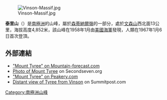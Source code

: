 [[Image:Vinson-Massif.jpg|right]]

'''泰里山'''（{{lang-en|Mount Tyree}}）是[[南極洲|南極洲]]的山峰，屬於[[森蒂納爾嶺|森蒂納爾嶺]]的一部分，處於[[文森山|文森山]]西北面13公里，海拔高度4,852米，該山峰在1958年1月由[[美國海軍|美國海軍]]發現，人類在1967年1月6日首次登頂。

==外部連結==
* [https://web.archive.org/web/20150101115117/http://www.mountain-forecast.com/peaks/Mount-Tyree "Mount Tyree" on Mountain-forecast.com]
* [https://web.archive.org/web/20160322041825/http://secondseven.org/MountTyree.html Photo of Mount Tyree] on Secondseven.org
* [https://web.archive.org/web/20130914205556/http://peakery.com/mount-tyree/ "Mount Tyree" on Peakery.com]
* [http://www.summitpost.org/summit-ridge/519277 Distant view of Tyree from Vinson] {{Wayback|url=http://www.summitpost.org/summit-ridge/519277 |date=20131109104552 }} on Summitpost.com

{{coord|display=title}}

[[Category:南極洲山峰|Category:南極洲山峰]]